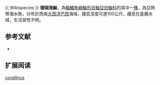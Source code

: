 {{Speciesbox
| name = 珊瑚海鮋
| image = 
| image_width = 250px
| status = NE
| status_system = IUCN3.1
| genus = Pontinus
| species = corallinus
| authority = [[Miranda_Ribeiro|Miranda Ribeiro]], 1903 
| synonyms = 
}}{{ Wikispecies }}
'''珊瑚海鮋'''，為[[輻鰭魚綱|輻鰭魚綱]][[鮋形目|鮋形目]][[鮋亞目|鮋亞目]][[鮋科|鮋科]]的其中一[[種|種]]，為亞熱帶海水魚，分布於西南[[大西洋|大西洋]][[巴西|巴西]]海域，棲息深度可達100公尺，棲息在底層水域，生活習性不明。
==参考文献==
*{{FishBase_species|genus=Pontinus|species=corallinus|year=2014|month=6}}

== 扩展阅读 ==
{{refbegin}}
{{wikispecies-inline|Pontinus corallinus|珊瑚海鮋}}
{{refend}}
{{Taxonbar|from=Q2195091}}

[[Category:海鮋屬|corallinus]]


{{鮋形目小作品}}